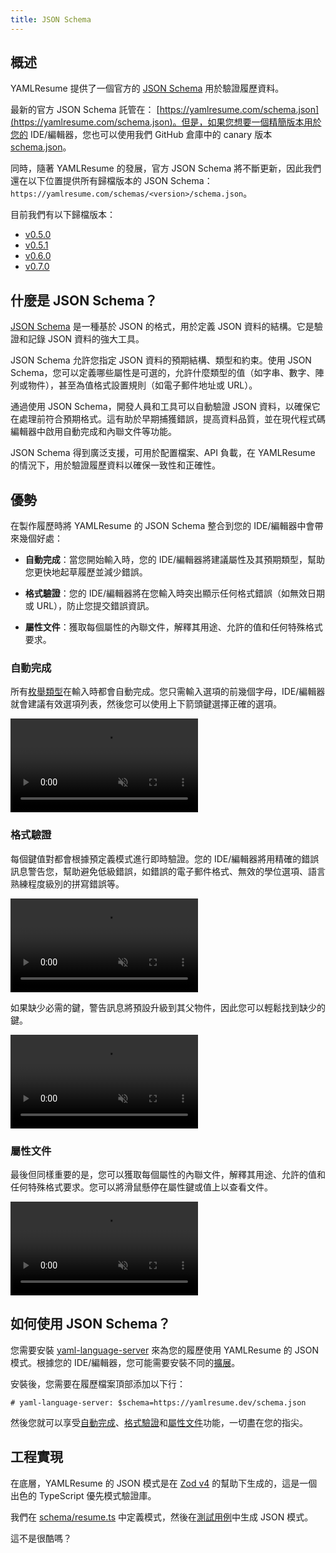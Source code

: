 ```yaml
---
title: JSON Schema
---
```


## 概述

YAMLResume 提供了一個官方的 [JSON Schema](https://json-schema.org) 用於驗證履歷資料。

最新的官方 JSON Schema 託管在：
[https://yamlresume.com/schema.json](https://yamlresume.com/schema.json)。但是，如果您想要一個精簡版本用於您的 IDE/編輯器，您也可以使用我們 GitHub 倉庫中的 canary 版本 [schema.json](https://github.com/yamlresume/yamlresume/blob/main/packages/core/src/schema/schema.json)。

同時，隨著 YAMLResume 的發展，官方 JSON Schema 將不斷更新，因此我們還在以下位置提供所有歸檔版本的 JSON Schema：
`https://yamlresume.com/schemas/<version>/schema.json`。

目前我們有以下歸檔版本：

- [v0.5.0](/schemas/v0.5.0/schema.json)
- [v0.5.1](/schemas/v0.5.1/schema.json)
- [v0.6.0](/schemas/v0.6.0/schema.json)
- [v0.7.0](/schemas/v0.7.0/schema.json)

## 什麼是 JSON Schema？

[JSON Schema](https://json-schema.org) 是一種基於 JSON 的格式，用於定義 JSON 資料的結構。它是驗證和記錄 JSON 資料的強大工具。

JSON Schema 允許您指定 JSON 資料的預期結構、類型和約束。使用 JSON Schema，您可以定義哪些屬性是可選的，允許什麼類型的值（如字串、數字、陣列或物件），甚至為值格式設置規則（如電子郵件地址或 URL）。

通過使用 JSON Schema，開發人員和工具可以自動驗證 JSON 資料，以確保它在處理前符合預期格式。這有助於早期捕獲錯誤，提高資料品質，並在現代程式碼編輯器中啟用自動完成和內聯文件等功能。

JSON Schema 得到廣泛支援，可用於配置檔案、API 負載，在 YAMLResume 的情況下，用於驗證履歷資料以確保一致性和正確性。

## 優勢

在製作履歷時將 YAMLResume 的 JSON Schema 整合到您的 IDE/編輯器中會帶來幾個好處：

- **自動完成**：當您開始輸入時，您的 IDE/編輯器將建議屬性及其預期類型，幫助您更快地起草履歷並減少錯誤。

- **格式驗證**：您的 IDE/編輯器將在您輸入時突出顯示任何格式錯誤（如無效日期或 URL），防止您提交錯誤資訊。

- **屬性文件**：獲取每個屬性的內聯文件，解釋其用途、允許的值和任何特殊格式要求。

### 自動完成

所有[枚舉類型](http://localhost:3000/docs/compiler/types#enum-types)在輸入時都會自動完成。您只需輸入選項的前幾個字母，IDE/編輯器就會建議有效選項列表，然後您可以使用上下箭頭鍵選擇正確的選項。

<video
  autoPlay
  controls
  loop
  muted
  src="/static/videos/docs/compiler/schema/json/json-schema-auto-completion.mp4"
/>

### 格式驗證

每個鍵值對都會根據預定義模式進行即時驗證。您的 IDE/編輯器將用精確的錯誤訊息警告您，幫助避免低級錯誤，如錯誤的電子郵件格式、無效的學位選項、語言熟練程度級別的拼寫錯誤等。

<video
  autoPlay
  controls
  loop
  muted
  src="/static/videos/docs/compiler/schema/json/json-schema-format-validation-field-error.mp4"
/>

如果缺少必需的鍵，警告訊息將預設升級到其父物件，因此您可以輕鬆找到缺少的鍵。

<video
  autoPlay
  controls
  loop
  muted
  src="/static/videos/docs/compiler/schema/json/json-schema-format-validation-object-error.mp4"
/>

### 屬性文件

最後但同樣重要的是，您可以獲取每個屬性的內聯文件，解釋其用途、允許的值和任何特殊格式要求。您可以將滑鼠懸停在屬性鍵或值上以查看文件。

<video
  autoPlay
  controls
  loop
  muted
  src="/static/videos/docs/compiler/schema/json/json-schema-property-docs.mp4"
/>

## 如何使用 JSON Schema？

您需要安裝 [yaml-language-server](https://github.com/redhat-developer/yaml-language-server) 來為您的履歷使用 YAMLResume 的 JSON 模式。根據您的 IDE/編輯器，您可能需要安裝不同的[擴展](https://github.com/redhat-developer/yaml-language-server?tab=readme-ov-file#clients)。

安裝後，您需要在履歷檔案頂部添加以下行：

```
# yaml-language-server: $schema=https://yamlresume.dev/schema.json
```

然後您就可以享受[自動完成](#auto-completion)、[格式驗證](#format-validation)和[屬性文件](#property-docs)功能，一切盡在您的指尖。

## 工程實現

在底層，YAMLResume 的 JSON 模式是在 [Zod v4](https://zod.dev/json-schema) 的幫助下生成的，這是一個出色的 TypeScript 優先模式驗證庫。

我們在 [schema/resume.ts](https://github.com/yamlresume/yamlresume/blob/main/packages/core/src/schema/resume.ts) 中定義模式，然後在[測試用例](https://github.com/yamlresume/yamlresume/blob/99de/packages/core/src/schema/resume.test.ts#L272-L277)中生成 JSON 模式。

這不是很酷嗎？
